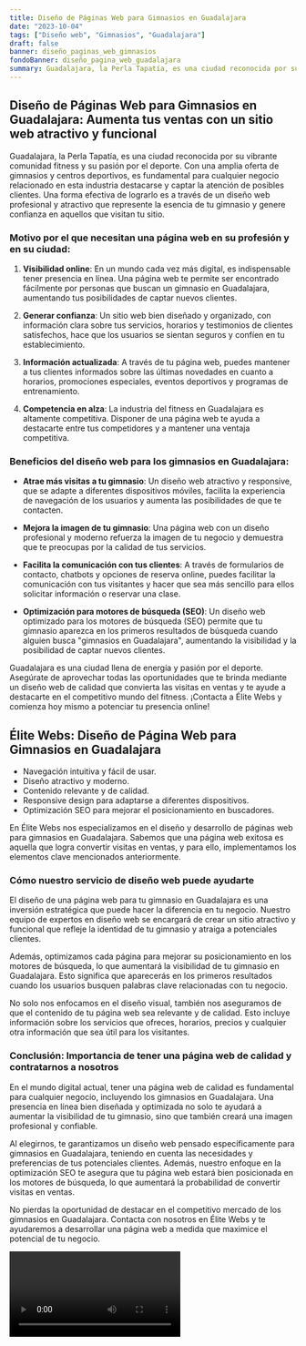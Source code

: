 ```yaml
---
title: Diseño de Páginas Web para Gimnasios en Guadalajara
date: "2023-10-04"
tags: ["Diseño web", "Gimnasios", "Guadalajara"]
draft: false
banner: diseño_paginas_web_gimnasios
fondoBanner: diseño_pagina_web_guadalajara
summary: Guadalajara, la Perla Tapatía, es una ciudad reconocida por su vibrante comunidad fitness y su pasión por el deporte. Con una amplia oferta de gimnasios y centros deportivos, es fundamental para cualquier negocio relacionado en esta industria destacarse y captar la atención de posibles clientes. Una forma efectiva de lograrlo es a través de un diseño web profesional y atractivo que represente la esencia de tu gimnasio y genere confianza en aquellos que visitan tu sitio.
---
```



## Diseño de Páginas Web para Gimnasios en Guadalajara: Aumenta tus ventas con un sitio web atractivo y funcional

Guadalajara, la Perla Tapatía, es una ciudad reconocida por su vibrante comunidad fitness y su pasión por el deporte. Con una amplia oferta de gimnasios y centros deportivos, es fundamental para cualquier negocio relacionado en esta industria destacarse y captar la atención de posibles clientes. Una forma efectiva de lograrlo es a través de un diseño web profesional y atractivo que represente la esencia de tu gimnasio y genere confianza en aquellos que visitan tu sitio.

### Motivo por el que necesitan una página web en su profesión y en su ciudad:

1. **Visibilidad online**: En un mundo cada vez más digital, es indispensable tener presencia en línea. Una página web te permite ser encontrado fácilmente por personas que buscan un gimnasio en Guadalajara, aumentando tus posibilidades de captar nuevos clientes.

2. **Generar confianza**: Un sitio web bien diseñado y organizado, con información clara sobre tus servicios, horarios y testimonios de clientes satisfechos, hace que los usuarios se sientan seguros y confíen en tu establecimiento.

3. **Información actualizada**: A través de tu página web, puedes mantener a tus clientes informados sobre las últimas novedades en cuanto a horarios, promociones especiales, eventos deportivos y programas de entrenamiento.

4. **Competencia en alza**: La industria del fitness en Guadalajara es altamente competitiva. Disponer de una página web te ayuda a destacarte entre tus competidores y a mantener una ventaja competitiva.

### Beneficios del diseño web para los gimnasios en Guadalajara:

- **Atrae más visitas a tu gimnasio**: Un diseño web atractivo y responsive, que se adapte a diferentes dispositivos móviles, facilita la experiencia de navegación de los usuarios y aumenta las posibilidades de que te contacten.

- **Mejora la imagen de tu gimnasio**: Una página web con un diseño profesional y moderno refuerza la imagen de tu negocio y demuestra que te preocupas por la calidad de tus servicios.

- **Facilita la comunicación con tus clientes**: A través de formularios de contacto, chatbots y opciones de reserva online, puedes facilitar la comunicación con tus visitantes y hacer que sea más sencillo para ellos solicitar información o reservar una clase.

- **Optimización para motores de búsqueda (SEO)**: Un diseño web optimizado para los motores de búsqueda (SEO) permite que tu gimnasio aparezca en los primeros resultados de búsqueda cuando alguien busca "gimnasios en Guadalajara", aumentando la visibilidad y la posibilidad de captar nuevos clientes.

Guadalajara es una ciudad llena de energía y pasión por el deporte. Asegúrate de aprovechar todas las oportunidades que te brinda mediante un diseño web de calidad que convierta las visitas en ventas y te ayude a destacarte en el competitivo mundo del fitness. ¡Contacta a Élite Webs y comienza hoy mismo a potenciar tu presencia online!

<GifSeo />

<Cta />

## Élite Webs: Diseño de Página Web para Gimnasios en Guadalajara

- Navegación intuitiva y fácil de usar.
- Diseño atractivo y moderno.
- Contenido relevante y de calidad.
- Responsive design para adaptarse a diferentes dispositivos.
- Optimización SEO para mejorar el posicionamiento en buscadores.

En Élite Webs nos especializamos en el diseño y desarrollo de páginas web para gimnasios en Guadalajara. Sabemos que una página web exitosa es aquella que logra convertir visitas en ventas, y para ello, implementamos los elementos clave mencionados anteriormente.

### Cómo nuestro servicio de diseño web puede ayudarte

El diseño de una página web para tu gimnasio en Guadalajara es una inversión estratégica que puede hacer la diferencia en tu negocio. Nuestro equipo de expertos en diseño web se encargará de crear un sitio atractivo y funcional que refleje la identidad de tu gimnasio y atraiga a potenciales clientes.

Además, optimizamos cada página para mejorar su posicionamiento en los motores de búsqueda, lo que aumentará la visibilidad de tu gimnasio en Guadalajara. Esto significa que aparecerás en los primeros resultados cuando los usuarios busquen palabras clave relacionadas con tu negocio.

No solo nos enfocamos en el diseño visual, también nos aseguramos de que el contenido de tu página web sea relevante y de calidad. Esto incluye información sobre los servicios que ofreces, horarios, precios y cualquier otra información que sea útil para los visitantes.

### Conclusión: Importancia de tener una página web de calidad y contratarnos a nosotros

En el mundo digital actual, tener una página web de calidad es fundamental para cualquier negocio, incluyendo los gimnasios en Guadalajara. Una presencia en línea bien diseñada y optimizada no solo te ayudará a aumentar la visibilidad de tu gimnasio, sino que también creará una imagen profesional y confiable.

Al elegirnos, te garantizamos un diseño web pensado específicamente para gimnasios en Guadalajara, teniendo en cuenta las necesidades y preferencias de tus potenciales clientes. Además, nuestro enfoque en la optimización SEO te asegura que tu página web estará bien posicionada en los motores de búsqueda, lo que aumentará la probabilidad de convertir visitas en ventas.

No pierdas la oportunidad de destacar en el competitivo mercado de los gimnasios en Guadalajara. Contacta con nosotros en Élite Webs y te ayudaremos a desarrollar una página web a medida que maximice el potencial de tu negocio.

<Video />

<CtaBot job="Gimnasios" city="Guadalajara" />

<Gmaps query="Guadalajara+españa+maps" />
